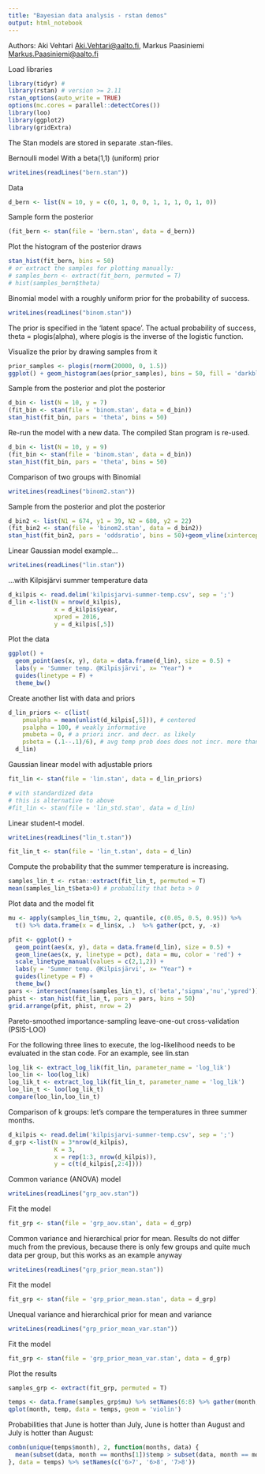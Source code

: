 ```yaml
---
title: "Bayesian data analysis - rstan demos"
output: html_notebook
---
```


Authors: Aki Vehtari <Aki.Vehtari@aalto.fi>, Markus Paasiniemi <Markus.Paasiniemi@aalto.fi>

Load libraries
```r
library(tidyr) #
library(rstan) # version >= 2.11
rstan_options(auto_write = TRUE)
options(mc.cores = parallel::detectCores())
library(loo)
library(ggplot2)
library(gridExtra)
```

The Stan models are stored in separate .stan-files.

Bernoulli model
With a beta(1,1) (uniform) prior
```r
writeLines(readLines("bern.stan"))
```

Data
```r
d_bern <- list(N = 10, y = c(0, 1, 0, 0, 1, 1, 1, 0, 1, 0))
```

Sample form the posterior
```r
(fit_bern <- stan(file = 'bern.stan', data = d_bern))
```
Plot the histogram of the posterior draws
```r
stan_hist(fit_bern, bins = 50)
# or extract the samples for plotting manually:
# samples_bern <- extract(fit_bern, permuted = T)
# hist(samples_bern$theta)
```

Binomial model with a roughly uniform prior for
the probability of success.
```r
writeLines(readLines("binom.stan"))
```
The prior is specified in the 'latent space'. The
actual probability of success, theta = plogis(alpha),
where plogis is the inverse of the logistic function.

Visualize the prior by drawing samples from it
```r
prior_samples <- plogis(rnorm(20000, 0, 1.5))
ggplot() + geom_histogram(aes(prior_samples), bins = 50, fill = 'darkblue', color = 'black')
```

Sample from the posterior and plot the posterior
```r
d_bin <- list(N = 10, y = 7)
(fit_bin <- stan(file = 'binom.stan', data = d_bin))
stan_hist(fit_bin, pars = 'theta', bins = 50)
```

Re-run the model with a new data. The compiled Stan program is re-used.
```r
d_bin <- list(N = 10, y = 9)
(fit_bin <- stan(file = 'binom.stan', data = d_bin))
stan_hist(fit_bin, pars = 'theta', bins = 50)
```

Comparison of two groups with Binomial
```r
writeLines(readLines("binom2.stan"))
```

Sample from the posterior and plot the posterior
```r
d_bin2 <- list(N1 = 674, y1 = 39, N2 = 680, y2 = 22)
(fit_bin2 <- stan(file = 'binom2.stan', data = d_bin2))
stan_hist(fit_bin2, pars = 'oddsratio', bins = 50)+geom_vline(xintercept = 1)
```

Linear Gaussian model example...
```r
writeLines(readLines("lin.stan"))
```

...with Kilpisjärvi summer temperature data
```r
d_kilpis <- read.delim('kilpisjarvi-summer-temp.csv', sep = ';')
d_lin <-list(N = nrow(d_kilpis),
             x = d_kilpis$year,
             xpred = 2016,
             y = d_kilpis[,5])
```

Plot the data
```r
ggplot() +
  geom_point(aes(x, y), data = data.frame(d_lin), size = 0.5) +
  labs(y = 'Summer temp. @Kilpisjärvi', x= "Year") +
  guides(linetype = F) +
  theme_bw()
```

Create another list with data and priors
```r
d_lin_priors <- c(list(
    pmualpha = mean(unlist(d_kilpis[,5])), # centered
    psalpha = 100, # weakly informative
    pmubeta = 0, # a priori incr. and decr. as likely
    psbeta = (.1--.1)/6), # avg temp prob does does not incr. more than a degree per 10 years
  d_lin)
```

Gaussian linear model with adjustable priors
```r
fit_lin <- stan(file = 'lin.stan', data = d_lin_priors)

# with standardized data
# this is alternative to above
#fit_lin <- stan(file = 'lin_std.stan', data = d_lin)
```

Linear student-t model.
```r
writeLines(readLines("lin_t.stan"))
```

```r
fit_lin_t <- stan(file = 'lin_t.stan', data = d_lin)
```

Compute the probability that the summer temperature is increasing.
```r
samples_lin_t <- rstan::extract(fit_lin_t, permuted = T)
mean(samples_lin_t$beta>0) # probability that beta > 0
```

Plot data and the model fit
```r
mu <- apply(samples_lin_t$mu, 2, quantile, c(0.05, 0.5, 0.95)) %>%
  t() %>% data.frame(x = d_lin$x, .)  %>% gather(pct, y, -x)

pfit <- ggplot() +
  geom_point(aes(x, y), data = data.frame(d_lin), size = 0.5) +
  geom_line(aes(x, y, linetype = pct), data = mu, color = 'red') +
  scale_linetype_manual(values = c(2,1,2)) +
  labs(y = 'Summer temp. @Kilpisjärvi', x= "Year") +
  guides(linetype = F) +
  theme_bw()
pars <- intersect(names(samples_lin_t), c('beta','sigma','nu','ypred'))
phist <- stan_hist(fit_lin_t, pars = pars, bins = 50)
grid.arrange(pfit, phist, nrow = 2)
```

Pareto-smoothed importance-sampling leave-one-out cross-validation (PSIS-LOO)

For the following three lines to execute, the log-likelihood
needs to be evaluated in the stan code. For an example, see lin.stan
```r
log_lik <- extract_log_lik(fit_lin, parameter_name = 'log_lik')
loo_lin <- loo(log_lik)
log_lik_t <- extract_log_lik(fit_lin_t, parameter_name = 'log_lik')
loo_lin_t <- loo(log_lik_t)
compare(loo_lin,loo_lin_t)
```

Comparison of k groups: let's compare the temperatures in three summer
months.

```r
d_kilpis <- read.delim('kilpisjarvi-summer-temp.csv', sep = ';')
d_grp <-list(N = 3*nrow(d_kilpis),
             K = 3,
             x = rep(1:3, nrow(d_kilpis)),
             y = c(t(d_kilpis[,2:4])))
```

Common variance (ANOVA) model
```r
writeLines(readLines("grp_aov.stan"))
```

Fit the model
```r
fit_grp <- stan(file = 'grp_aov.stan', data = d_grp)
```

Common variance and hierarchical prior for mean.
Results do not differ much from the previous, because there is only
few groups and quite much data per group, but this works as an example anyway
```r
writeLines(readLines("grp_prior_mean.stan"))
```

Fit the model
```r
fit_grp <- stan(file = 'grp_prior_mean.stan', data = d_grp)
```

Unequal variance and hierarchical prior for mean and variance
```r
writeLines(readLines("grp_prior_mean_var.stan"))
```
Fit the model
```r
fit_grp <- stan(file = 'grp_prior_mean_var.stan', data = d_grp)
```

Plot the results
```r
samples_grp <- extract(fit_grp, permuted = T)

temps <- data.frame(samples_grp$mu) %>% setNames(6:8) %>% gather(month, temp)
qplot(month, temp, data = temps, geom = 'violin')
```

Probabilities that June is hotter than July, June is hotter than August
and July is hotter than August:
```r
combn(unique(temps$month), 2, function(months, data) {
  mean(subset(data, month == months[1])$temp > subset(data, month == months[2])$temp)
}, data = temps) %>% setNames(c('6>7', '6>8', '7>8'))
```
